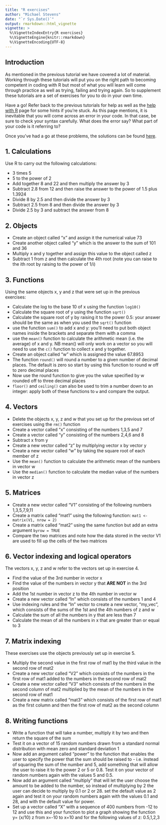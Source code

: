 ```yaml
---
title: "R exercises"
author: "Michael Stevens"
date: "`r Sys.Date()`"
output: rmarkdown::html_vignette
vignette: >
  %\VignetteIndexEntry{R exercises}
  %\VignetteEngine{knitr::rmarkdown}
  %\VignetteEncoding{UTF-8}
---
```


## Introduction

As mentioned in the previous tutorial we have covered a lot of material. Working through these tutorials will put you on the right path to becoming competent in coding with R but most of what you will learn will come through practice as well as trying, failing and trying again. So to supplement these tutorials are a set of exercises for you to do in your own time. 

Have a go! Refer back to the previous tutorials for help as well as the [help with R](https://michael-stevens-27.github.io/Rgeoprofile/articles/General_R.html) page for some hints if you're stuck. As this page mentions, it is inevitable that you will come across an error in your code. In that case, be sure to check your syntax carefully. What does the error say? What part of your code is it referring to? 

Once you've had a go at these problems, the solutions can be found [here]().

## 1. Calculations

Use R to carry out the following calculations:

* 3 times 5 
* 5 to the power of 2
* Add together 8 and 22 and then multiply the answer by 3
* Subtract 2.8 from 12 and then raise the answer to the power of 1.5 plus 1.3924
* Divide 8 by 2.5 and then divide the answer by 3
* Subtract 2.5 from 8 and then divide the answer by 3
* Divide 2.5 by 3 and subtract the answer from 8

## 2. Objects

* Create an object called "x" and assign it the numerical value 73
* Create another object called “y” which is the answer to the sum of 101 and 36
* Multiply x and y together and assign this value to the object called z
* Subtract 1 from z and then calculate the 4th root (note you can raise to the ith root by raising to the power of 1/i)

## 3. Functions

Using the same objects x, y and z that were set up in the previous exercises:

* Calculate the log to the base 10 of x using the function `log10()`
* Calculate the square root of y using the function `sqrt()`
* Calculate the square root of y by raising it to the power 0.5: your answer should be the same as when you used the `sqrt()` function
* use the function `sum()` to add x and y: you'll need to put both object names inside the brackets and separate them with a comma
* use the `mean()` function to calculate the arithmetic mean (i.e. the average) of x and y. NB mean() will only work on a vector so you will need to use the `c()` function to collect x and y together.
* Create an object called “w” which is assigned the value 67.8953
* The function `round()` will round a number to a given number of decimal places. The default is zero so start by using this function to round w off to zero decimal places
* Now use the round function to give you the value specified by w rounded off to three decimal places
* `floor()` and `ceiling()` can also be used to trim a number down to an integer: apply both of these functions to `w` and compare the output.

## 4. Vectors

* Delete the objects x, y, z and w that you set up for the previous set of exercises using the `rm()` function
* Create a vector called “x” consisting of the numbers 1,3,5 and 7
* Create a vector called “y” consisting of the numbers 2,4,6 and 8
* Subtract x from y
* Create a new vector called “z” by multiplying vector x by vector y
* Create a new vector called “w” by taking the square root of each member of z
* Use the `mean()` function to calculate the arithmetic mean of the numbers in vector w
* Use the  `median()` function to calculate the median value of the numbers in vector z

## 5. Matrices

* Create a new vector called “V1” consisting of the following numbers 1,3,5,7,9,11
* Create a matrix called “mat1” using the following function: `mat1 <- matrix(V1, nrow = 2)`
* Create a matrix called “mat2” using the same function but add an extra argument `byrow = TRUE`
* Compare the two matrices and note how the data stored in the vector V1 are used to fill up the cells of the two matrices

## 6. Vector indexing and logical operators

The vectors x, y, z and w refer to the vectors set up in exercise 4. 

* Find the value of the 3rd number in vector x
* Find the value of the numbers in vector y that **ARE NOT** in the 3rd position
* Add the 1st number in vector z to the 4th number in vector w
* Create a new vector called “In” which consists of the numbers 1 and 4
* Use indexing rules and the “In” vector to create a new vector, "my_vec", which consists of the sums of the 1st and the 4th numbers of z and w
* Calculate the sum of all the numbers in y that are less than 7
* Calculate the mean of all the numbers in x that are greater than or equal to 3

## 7. Matrix indexing

These exercises use the objects previously set up in exercise 5. 

* Multiply the second value in the first row of mat1 by the third value in the second row of mat2
* Create a new vector called “V2” which consists of the numbers in the first row of mat1 added to the numbers in the second row of mat2
* Create a new vector called “V3” which consists of the numbers in the second column of mat2 multiplied by the mean of the numbers in the second row of mat1
* Create a new matrix called “mat3” which consists of the first row of mat1 as the first column and then the first row of mat2 as the second column

## 8. Writing functions

* Write a function that will take a number, multiply it by two and then return the square of the sum
* Test it on a vector of 15 random numbers drawn from a standard normal distribution with mean zero and standard deviation 1
* Now add an argument called “power” to the function that enables the user to specify the power that the sum should be raised to - i.e. instead of squaring the sum of the number and 5, add something that will allow the user to raise it to the power 2 or 5 or 0.8. Test it on your vector of random numbers again with the values 5 and 0.5.
* Now add an argument called “multiply” that will let the user choose the amount to be added to the number, so instead of multiplying by 2 the user can decide to multiply by 0.1 or 2 or 28. set the default value as 2 again and test it on your random numbers again with the values 0.1 and 28, and with the default value for power.
* Set up a vector called “X” with a sequence of 400 numbers from -12 to 12 and use this and your function to plot a graph showing the function y=
(x/10) z from x=-10 to x=10 and for the following values of z: 0.5,1,2,3
